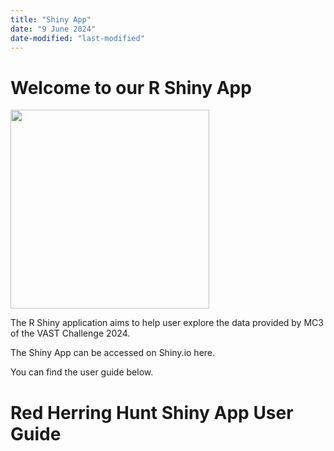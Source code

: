 ```yaml
---
title: "Shiny App"
date: "9 June 2024"
date-modified: "last-modified"
---
```


# Welcome to our R Shiny App

![](images/clipboard-4158208942.png){width="318"}

The R Shiny application aims to help user explore the data provided by MC3 of the VAST Challenge 2024.

The Shiny App can be accessed on Shiny.io here.

You can find the user guide below.

# Red Herring Hunt Shiny App User Guide
